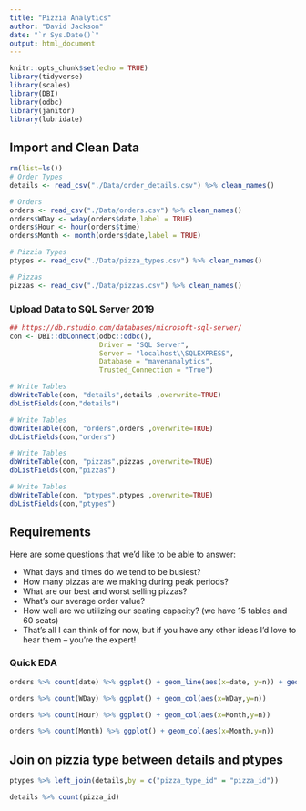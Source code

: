 ```yaml
---
title: "Pizzia Analytics"
author: "David Jackson"
date: "`r Sys.Date()`"
output: html_document
---
```


```r
knitr::opts_chunk$set(echo = TRUE)
library(tidyverse)
library(scales)
library(DBI)
library(odbc)
library(janitor)
library(lubridate)

```

## Import and Clean Data

```r
rm(list=ls())
# Order Types
details <- read_csv("./Data/order_details.csv") %>% clean_names() 
```
```r
# Orders
orders <- read_csv("./Data/orders.csv") %>% clean_names()
orders$WDay <- wday(orders$date,label = TRUE)
orders$Hour <- hour(orders$time)
orders$Month <- month(orders$date,label = TRUE)
```
```r
# Pizzia Types
ptypes <- read_csv("./Data/pizza_types.csv") %>% clean_names()
```
```r
# Pizzas
pizzas <- read_csv("./Data/pizzas.csv") %>% clean_names()
```

### Upload Data to SQL Server 2019

```r
## https://db.rstudio.com/databases/microsoft-sql-server/
con <- DBI::dbConnect(odbc::odbc(), 
                      Driver = "SQL Server", 
                      Server = "localhost\\SQLEXPRESS", 
                      Database = "mavenanalytics", 
                      Trusted_Connection = "True")
```

```r
# Write Tables
dbWriteTable(con, "details",details ,overwrite=TRUE)
dbListFields(con,"details")
```
```r
# Write Tables
dbWriteTable(con, "orders",orders ,overwrite=TRUE)
dbListFields(con,"orders")
```
```r
# Write Tables
dbWriteTable(con, "pizzas",pizzas ,overwrite=TRUE)
dbListFields(con,"pizzas")
```
```r
# Write Tables
dbWriteTable(con, "ptypes",ptypes ,overwrite=TRUE)
dbListFields(con,"ptypes")
```

## Requirements

Here are some questions that we'd like to be able to answer:

* What days and times do we tend to be busiest?
* How many pizzas are we making during peak periods?
* What are our best and worst selling pizzas?
* What's our average order value?
* How well are we utilizing our seating capacity? (we have 15 tables and 60 seats)
* That's all I can think of for now, but if you have any other ideas I'd love to hear them – you're the expert!

### Quick EDA
```r
orders %>% count(date) %>% ggplot() + geom_line(aes(x=date, y=n)) + geom_smooth(aes(x=date, y=n))
```
```r
orders %>% count(WDay) %>% ggplot() + geom_col(aes(x=WDay,y=n))
```
```r
orders %>% count(Hour) %>% ggplot() + geom_col(aes(x=Month,y=n))
```
```r
orders %>% count(Month) %>% ggplot() + geom_col(aes(x=Month,y=n))
```

## Join on pizzia type between details and ptypes

```r
ptypes %>% left_join(details,by = c("pizza_type_id" = "pizza_id"))
```

```r
details %>% count(pizza_id)
```

